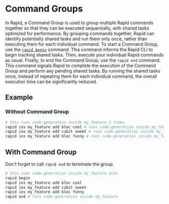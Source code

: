 # Command Groups

In Rapid, a Command Group is used to group multiple Rapid commands together so that they can be executed sequentially, with shared tasks optimized for performance. By grouping commands together, Rapid can identify potentially shared tasks and run them only once, rather than executing them for each individual command.
To start a Command Group, use the [`rapid begin`](/cli/begin) command. This command informs the Rapid CLI to begin tracking shared tasks. Then, execute your individual Rapid commands as usual. Finally, to end the Command Group, use the `rapid end` command. This command signals Rapid to complete the execution of the Command Group and perform any pending shared tasks. By running the shared tasks once, instead of repeating them for each individual command, the overall execution time can be significantly reduced.

## Example

### Without Command Group

```bash
# this runs code-generation inside my_feature 3 times
rapid ios my_feature add bloc cool # runs code-generation inside my_feature
rapid ios my_feature add cubit sweet # runs code-generation inside my_feature
rapid ios my_feature add bloc funny # runs code-generation inside my_feature
```

## With Command Group

<Warning>Don't forget to call `rapid end` to terminate the group.</Warning>

```bash
# this runs code-generation inside my_feature once
rapid begin
rapid ios my_feature add bloc cool
rapid ios my_feature add cubit sweet
rapid ios my_feature add bloc funny
rapid end # runs code-generation inside my_feature
```
